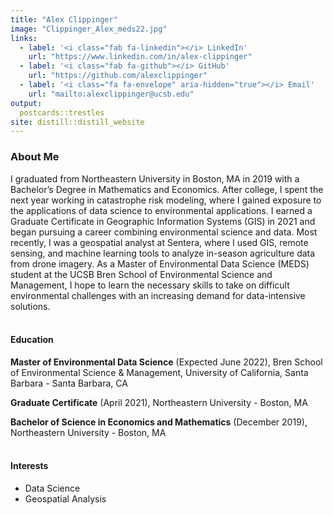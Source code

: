```yaml
---
title: "Alex Clippinger"
image: "Clippinger_Alex_meds22.jpg"
links:
  - label: '<i class="fab fa-linkedin"></i> LinkedIn'
    url: "https://www.linkedin.com/in/alex-clippinger"
  - label: '<i class="fab fa-github"></i> GitHub'
    url: "https://github.com/alexclippinger"
  - label: '<i class="fa fa-envelope" aria-hidden="true"></i> Email'
    url: "mailto:alexclippinger@ucsb.edu"
output:
  postcards::trestles
site: distill::distill_website
---
```


### About Me

I graduated from Northeastern University in Boston, MA in 2019 with a Bachelor’s Degree in Mathematics and Economics. After college, I spent the next year working in catastrophe risk modeling, where I gained exposure to the applications of data science to environmental applications. I earned a Graduate Certificate in Geographic Information Systems (GIS) in 2021 and began pursuing a career combining environmental science and data. Most recently, I was a geospatial analyst at Sentera, where I used GIS, remote sensing, and machine learning tools to analyze in-season agriculture data from drone imagery. As a Master of Environmental Data Science (MEDS) student at the UCSB Bren School of Environmental Science and Management, I hope to learn the necessary skills to take on difficult environmental challenges with an increasing demand for data-intensive solutions.
<br />
<br />

#### Education

**Master of Environmental Data Science** (Expected June 2022), Bren School of Environmental Science & Management, University of California, Santa Barbara - Santa Barbara, CA

**Graduate Certificate** (April 2021), Northeastern University - Boston, MA

**Bachelor of Science in Economics and Mathematics** (December 2019), Northeastern University - Boston, MA
<br />
<br />

#### Interests

- Data Science
- Geospatial Analysis